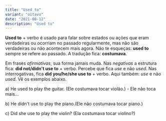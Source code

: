 ```yaml
---
title: "Used to"
variant: "oitavo"
date: "2021-08-12"
description: "Used to"
---
```


**Used to** + verbo é usado para falar sobre estados ou ações que eram verdadeiras ou ocorriam no passado regularmente, mas não são verdadeiras ou não acontecem mais agora. Não te esqueças: **used to** sempre se refere ao passado. A tradução fica: **costumava**.

Em frases _afirmativas_, sua forma jamais muda. Nas _negativas_ a estrutura fica: **did not/didn't use to** + verbo. Percebe que fica _use_ e não _used_. Nas interrogativas, fica **did you/he/she use to** + verbo. Aqui também: _use_ e não _used_. Vê os exemplos abaixo.

a) He used to play the guitar. (Ele costumava tocar violão.) - Ele não toca mais...

b) He didn't use to play the piano.(Ele não costumava tocar piano.)

c) Did she use to play the violin? (Ela costumava tocar violino?)
